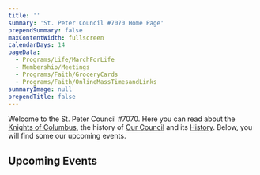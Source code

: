 ```yaml
---
title: ''
summary: 'St. Peter Council #7070 Home Page'
prependSummary: false
maxContentWidth: fullscreen
calendarDays: 14
pageData:
  - Programs/Life/MarchForLife
  - Membership/Meetings
  - Programs/Faith/GroceryCards
  - Programs/Faith/OnlineMassTimesandLinks
summaryImage: null
prependTitle: false
---
```


Welcome to the St. Peter Council #7070.  Here you can read about the [Knights of Columbus](/Membership/WhoAreTheKnights), the history of [Our Council](/OurCouncil/Welcome) and its [History](OurCouncil/History).  Below, you will find some our upcoming events.

## Upcoming Events
<CalendarCards days="21" />


